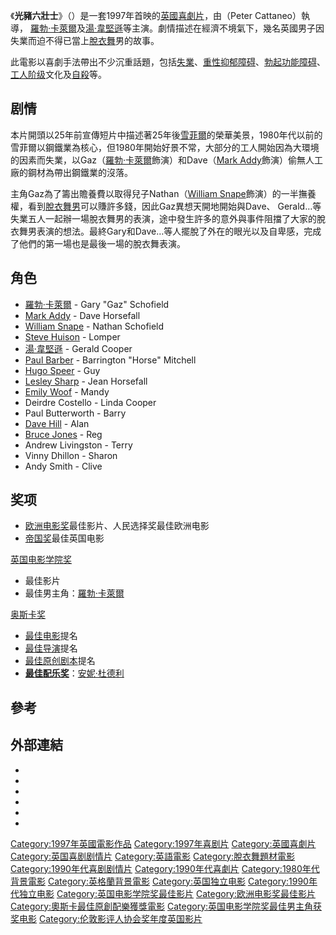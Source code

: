 {{noteTA
|T=zh-tw:一路到底：脫線舞男; zh-hk:光豬六壯士; zh-cn:一脱到底;
|G1=Show
|1=zh-tw:一路到底：脫線舞男; zh-hk:光豬六壯士; zh-cn:一脱到底;}}
{{电影信息框
| name = 光豬六壯士
| original_name = The Full Monty
| tw_name = 一路到底：脫線舞男
| cn_name = 一脱到底
| hk_name = 光豬六壯士
| image = Full monty.jpg
| imagesize = 200px
| caption = 原電影海報
| director = {{link-en|彼德·卡丹尼奧|Peter Cattaneo}}（Peter Cattaneo）
| writer = [[Simon_Beaufoy|Simon Beaufoy]]
| producer = [[烏貝托·帕索里尼|烏貝托·帕索里尼]]
| co-producer = [[Paul_Bucknor|Paul Bucknor]]
| starring = [[羅勃·卡萊爾|羅勃·卡萊爾]]<br />[[Mark_Addy|Mark Addy]]<br />[[William_Snape|William Snape]]<br />[[Steve_Huison|Steve Huison]]<br />[[湯·韋堅遜|湯·韋堅遜]]<br />[[Paul_Barber_(actor)|Paul Barber]]<br />[[Hugo_Speer|Hugo Speer]]
| music = [[安妮·杜德利|安妮·杜德利]]
| cinematography = John de Borman
| editing = David Freeman<br />Nick Moore
| distributor = [[福斯探照燈影業|福斯探照燈影業]]
| released = {{film date|1997|8|13|[[美國|美國]]|1997|08|29|[[英國|英國]]|1997|10|16|[[澳洲|澳洲]]}}
| runtime = 91分鐘
| language = [[英語|英語]]
| budget = $350萬[[美元|美元]]
| gross = $257,850,122<ref>{{cite web
  | url = http://boxofficemojo.com/movies/?id=fullmonty.htm
  | title = The Full Monty (1997)
  | publisher = Box Office Mojo
  | date = 
  | accessdate = 2010-03-03
  | archive-date = 2015-04-25
  | archive-url = https://web.archive.org/web/20150425121930/http://www.boxofficemojo.com/movies/?id=fullmonty.htm
  | dead-url = no
  }}</ref>
}}
《'''光豬六壯士'''》（{{lang-en|''The Full Monty''}}）是一套1997年首映的[[英國電影|英國]][[喜劇|喜劇片]]，由{{link-en|彼德·卡丹尼奧|Peter Cattaneo}}（Peter Cattaneo）執導， [[羅勃·卡萊爾|羅勃·卡萊爾]]及[[湯·韋堅遜|湯·韋堅遜]]等主演。劇情描述在經濟不境氣下，幾名英國男子因失業而迫不得已當上[[脫衣舞|脫衣舞]]男的故事。

此電影以喜劇手法帶出不少沉重話題，包括[[失業|失業]]、[[重性抑郁障碍|重性抑郁障碍]]、[[勃起功能障碍|勃起功能障碍]]、[[工人阶级|工人阶级]]文化及[[自殺|自殺]]等。

== 剧情 ==
本片開頭以25年前宣傳短片中描述著25年後[[雪菲爾|雪菲爾]]的榮華美景，1980年代以前的雪菲爾以鋼鐵業為核心，但1980年開始好景不常，大部分的工人開始因為大環境的因素而失業，以Gaz（[[羅勃·卡萊爾|羅勃·卡萊爾]]飾演）和Dave（[[Mark_Addy|Mark Addy]]飾演）偷無人工廠的鋼材為帶出鋼鐵業的沒落。

主角Gaz為了籌出贍養費以取得兒子Nathan（[[William_Snape|William Snape]]飾演）的一半撫養權，看到[[脫衣舞男|脫衣舞男]]可以賺許多錢，因此Gaz異想天開地開始與Dave、 Gerald…等失業五人一起辦一場脫衣舞男的表演，途中發生許多的意外與事件阻擋了大家的脫衣舞男表演的想法。最終Gary和Dave…等人擺脫了外在的眼光以及自卑感，完成了他們的第一場也是最後一場的脫衣舞表演。

== 角色 ==
* [[羅勃·卡萊爾|羅勃·卡萊爾]] - Gary "Gaz" Schofield
* [[Mark_Addy|Mark Addy]] - Dave Horsefall
* [[William_Snape|William Snape]] - Nathan Schofield
* [[Steve_Huison|Steve Huison]] - Lomper
* [[湯·韋堅遜|湯·韋堅遜]] - Gerald Cooper
* [[Paul_Barber|Paul Barber]] - Barrington "Horse" Mitchell
* [[Hugo_Speer|Hugo Speer]] - Guy
* [[Lesley_Sharp|Lesley Sharp]] - Jean Horsefall
* [[Emily_Woof|Emily Woof]] - Mandy
* Deirdre Costello - Linda Cooper
* Paul Butterworth - Barry
* [[Dave_Hill|Dave Hill]] - Alan
* [[Bruce_Jones|Bruce Jones]] - Reg
* Andrew Livingston - Terry
* Vinny Dhillon - Sharon
* Andy Smith - Clive 

== 奖项 ==
* [[欧洲电影奖|欧洲电影奖]]最佳影片、人民选择奖最佳欧洲电影
* [[帝国奖|帝国奖]]最佳英国电影
; [[英国电影学院奖|英国电影学院奖]]
* 最佳影片
* 最佳男主角：[[羅勃·卡萊爾|羅勃·卡萊爾]]
; [[奥斯卡金像奖|奥斯卡奖]]
* [[奥斯卡最佳影片奖|最佳电影]]提名
* [[奥斯卡最佳导演奖|最佳导演]]提名
* [[奥斯卡最佳原创剧本奖|最佳原创剧本]]提名
* '''[[奥斯卡最佳原创音乐奖|最佳配乐奖]]'''：[[安妮·杜德利|安妮·杜德利]]

== 參考 ==
{{reflist}}

== 外部連結 ==
{{wikiquote}}
* {{imdb title|id=0119164}}
* {{rotten-tomatoes|full_monty}}
* {{douban|1292541}}
* {{Amg movie|158564}}
* {{ibdb show|id=10302}}
* {{douban}}

{{英国电影学院奖最佳影片}}
{{歐洲電影獎最佳影片}}
{{伦敦影评人协会奖年度英国影片}}
{{1995至2000年美国演员工会奖最佳电影群体演出奖}}
{{Authority control}}
{{DEFAULTSORT:Full Monty, The}}
[[Category:1997年英國電影作品|Category:1997年英國電影作品]]
[[Category:1997年喜剧片|Category:1997年喜剧片]]
[[Category:英國喜劇片|Category:英國喜劇片]]
[[Category:英国喜剧剧情片|Category:英国喜剧剧情片]]
[[Category:英語電影|Category:英語電影]]
[[Category:脫衣舞題材電影|Category:脫衣舞題材電影]]
[[Category:1990年代喜剧剧情片|Category:1990年代喜剧剧情片]]
[[Category:1990年代喜劇片|Category:1990年代喜劇片]]
[[Category:1980年代背景電影|Category:1980年代背景電影]]
[[Category:英格蘭背景電影|Category:英格蘭背景電影]]
[[Category:英国独立电影|Category:英国独立电影]]
[[Category:1990年代独立电影|Category:1990年代独立电影]]
[[Category:英国电影学院奖最佳影片|Category:英国电影学院奖最佳影片]]
[[Category:欧洲电影奖最佳影片|Category:欧洲电影奖最佳影片]]
[[Category:奧斯卡最佳原創配樂獲獎電影|Category:奧斯卡最佳原創配樂獲獎電影]]
[[Category:英国电影学院奖最佳男主角获奖电影|Category:英国电影学院奖最佳男主角获奖电影]]
[[Category:伦敦影评人协会奖年度英国影片|Category:伦敦影评人协会奖年度英国影片]]